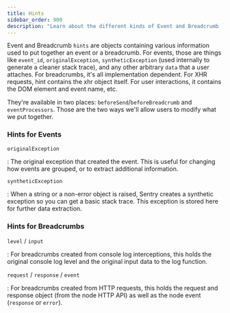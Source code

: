 ```yaml
---
title: Hints
sidebar_order: 900
description: "Learn about the different kinds of Event and Breadcrumb `hints`."
---
```


Event and Breadcrumb `hints` are objects containing various information used to put together an event or a breadcrumb. For events, those are things like `event_id`, `originalException`, `syntheticException` (used internally to generate a cleaner stack trace), and any other arbitrary `data` that a user attaches. For breadcrumbs, it's all implementation dependent. For XHR requests, hint contains the xhr object itself. For user interactions, it contains the DOM element and event name, etc.

They're available in two places: `beforeSend`/`beforeBreadcrumb` and `eventProcessors`. Those are the two ways we'll allow users to modify what we put together.

### Hints for Events

`originalException`

: The original exception that created the event. This is useful for changing how events are grouped, or to extract additional information.

`syntheticException`

: When a string or a non-error object is raised, Sentry creates a synthetic exception so you can get a basic stack trace. This exception is stored here for further data extraction.

### Hints for Breadcrumbs

`level` / `input`

: For breadcrumbs created from console log interceptions, this holds the original console log level and the original input data to the log function.

`request` / `response` / `event`

: For breadcrumbs created from HTTP requests, this holds the request and response object
(from the node HTTP API) as well as the node event (`response` or `error`).
